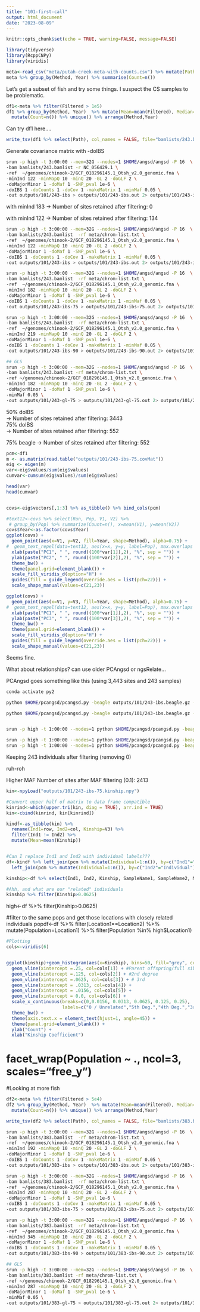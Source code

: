 ```yaml
---
title: "101-first-call"
output: html_document
date: "2023-08-09"
---
```


```r
knitr::opts_chunk$set(echo = TRUE, warning=FALSE, message=FALSE)
```

```r
library(tidyverse)
library(RcppCNPy)
library(viridis)
```

```r
meta<-read_csv("meta/putah-creek-meta-with-counts.csv") %>% mutate(Path=paste0("data/split/",SampleName,".sort.flt.bam"))
meta %>% group_by(Method, Year) %>% summarise(Count=n())
```


Let's get a subset of fish and try some things. I suspect the CS samples to be problematic.    

```r
df1<-meta %>% filter(Filtered > 1e5) 
df1 %>% group_by(Method, Year)  %>% mutate(Mean=mean(Filtered), Median=median(Filtered), Max=max(Filtered)) %>% select(Method, Year, Mean, Median, Max) %>%
  mutate(Count=n()) %>% unique() %>% arrange(Method,Year)
```

Can try df1 here....

```r
write_tsv(df1 %>% select(Path), col_names = FALSE, file="bamlists/243.bamlist")
```

Generate covariance matrix with -doIBS

```sh
srun -p high -t 3:00:00 --mem=32G --nodes=1 $HOME/angsd/angsd -P 16  \
-bam bamlists/243.bamlist -r NC_056429.1 \
-ref  ~/genomes/chinook-2/GCF_018296145.1_Otsh_v2.0_genomic.fna \
-minInd 122 -minMapQ 10 -minQ 20 -GL 2 -doGLF 2 \
-doMajorMinor 1 -doMaf 1 -SNP_pval 1e-6 \
-doIBS 1 -doCounts 1 -doCov 1 -makeMatrix 1 -minMaf 0.05 \
-out outputs/101/243-ibs > outputs/101/243-ibs.out 2> outputs/101/243-ibs.err &
```

with minInd 183
	-> Number of sites retained after filtering: 0 

with minInd 122
	-> Number of sites retained after filtering: 134 

```sh
srun -p high -t 3:00:00 --mem=32G --nodes=1 $HOME/angsd/angsd -P 16  \
-bam bamlists/243.bamlist  -rf meta/chrom-list.txt \
-ref  ~/genomes/chinook-2/GCF_018296145.1_Otsh_v2.0_genomic.fna \
-minInd 122 -minMapQ 10 -minQ 20 -GL 2 -doGLF 2 \
-doMajorMinor 1 -doMaf 1 -SNP_pval 1e-6 \
-doIBS 1 -doCounts 1 -doCov 1 -makeMatrix 1 -minMaf 0.05 \
-out outputs/101/243-ibs > outputs/101/243-ibs.out 2> outputs/101/243-ibs.err &

srun -p high -t 3:00:00 --mem=32G --nodes=1 $HOME/angsd/angsd -P 16  \
-bam bamlists/243.bamlist  -rf meta/chrom-list.txt \
-ref  ~/genomes/chinook-2/GCF_018296145.1_Otsh_v2.0_genomic.fna \
-minInd 182 -minMapQ 10 -minQ 20 -GL 2 -doGLF 2 \
-doMajorMinor 1 -doMaf 1 -SNP_pval 1e-6 \
-doIBS 1 -doCounts 1 -doCov 1 -makeMatrix 1 -minMaf 0.05 \
-out outputs/101/243-ibs-75 > outputs/101/243-ibs-75.out 2> outputs/101/243-ibs-75.err &

srun -p high -t 3:00:00 --mem=32G --nodes=1 $HOME/angsd/angsd -P 16  \
-bam bamlists/243.bamlist  -rf meta/chrom-list.txt \
-ref  ~/genomes/chinook-2/GCF_018296145.1_Otsh_v2.0_genomic.fna \
-minInd 219 -minMapQ 10 -minQ 20 -GL 2 -doGLF 2 \
-doMajorMinor 1 -doMaf 1 -SNP_pval 1e-6 \
-doIBS 1 -doCounts 1 -doCov 1 -makeMatrix 1 -minMaf 0.05 \
-out outputs/101/243-ibs-90 > outputs/101/243-ibs-90.out 2> outputs/101/243-ibs-90.err &

## GLS
srun -p high -t 3:00:00 --mem=32G --nodes=1 $HOME/angsd/angsd -P 16  \
-bam bamlists/243.bamlist -rf meta/chrom-list.txt \
-ref ~/genomes/chinook-2/GCF_018296145.1_Otsh_v2.0_genomic.fna \
-minInd 182 -minMapQ 10 -minQ 20 -GL 2 -doGLF 2 \
-doMajorMinor 1 -doMaf 1 -SNP_pval 1e-6 \
-minMaf 0.05 \
-out outputs/101/243-gl-75 > outputs/101/243-gl-75.out 2> outputs/101/243-gl-75.err &
```

50% doIBS      
	-> Number of sites retained after filtering: 3443     
75% doIBS      
	-> Number of sites retained after filtering: 552      
	
75% beagle
  -> Number of sites retained after filtering: 552      

```r
pcm<-df1
m <- as.matrix(read.table("outputs/101/243-ibs-75.covMat"))
eig <- eigen(m)
var<-eig$values/sum(eig$values)
cumvar<-cumsum(eig$values)/sum(eig$values)

head(var)
head(cumvar)


covs<-eig$vectors[,1:3] %>% as_tibble() %>% bind_cols(pcm) 

#text12<-covs %>% select(Run, Pop, V1, V2) %>%
 # group_by(Pop) %>% summarize(Count=n(), x=mean(V1), y=mean(V2))
covs$Year<-as.factor(covs$Year)
ggplot(covs) +
  geom_point(aes(x=V1, y=V2, fill=Year, shape=Method), alpha=0.75) +
#  geom_text_repel(data=text12, aes(x=x, y=y, label=Pop), max.overlaps = Inf) +
  xlab(paste("PC1", " ", round((100*var[1]),2), "%", sep = "")) +
  ylab(paste("PC2", " ", round((100*var[2]),2), "%", sep = "")) +
  theme_bw() +
  theme(panel.grid=element_blank()) +
  scale_fill_viridis_d(option="H") +
  guides(fill = guide_legend(override.aes = list(pch=22))) +
  scale_shape_manual(values=c(21,23))


```


```r
ggplot(covs) +
  geom_point(aes(x=V1, y=V3, fill=Year, shape=Method), alpha=0.75) +
#  geom_text_repel(data=text12, aes(x=x, y=y, label=Pop), max.overlaps = Inf) +
  xlab(paste("PC1", " ", round((100*var[1]),2), "%", sep = "")) +
  ylab(paste("PC3", " ", round((100*var[3]),2), "%", sep = "")) +
  theme_bw() +
  theme(panel.grid=element_blank()) +
  scale_fill_viridis_d(option="H") +
  guides(fill = guide_legend(override.aes = list(pch=22))) +
  scale_shape_manual(values=c(21,23))
```
Seems fine.    

What about relationships? can use older PCAngsd or ngsRelate...

PCAngsd goes something like this (using 3,443 sites and 243 samples)

```sh
conda activate py2

python $HOME/pcangsd/pcangsd.py -beagle outputs/101/243-ibs.beagle.gz -kinship -o outputs/101/243-ibs -threads 10

python $HOME/pcangsd/pcangsd.py -beagle outputs/101/243-ibs.beagle.gz -relate outputs/101/243-ibs.kinship.npy -o outputs/101/243-ibs-kin-removed -threads 10


srun -p high -t 1:00:00 --nodes=1 python $HOME/pcangsd/pcangsd.py -beagle outputs/101/243-ibs.beagle.gz -kinship -o outputs/101/243-ibs-10 -threads 10 -minMaf 0.10

srun -p high -t 1:00:00 --nodes=1 python $HOME/pcangsd/pcangsd.py -beagle outputs/101/243-ibs-75.beagle.gz -kinship -o outputs/101/243-ibs-75 -threads 10 
srun -p high -t 1:00:00 --nodes=1 python $HOME/pcangsd/pcangsd.py -beagle outputs/101/243-ibs-90.beagle.gz -kinship -o outputs/101/243-ibs-90 -threads 10 

```

Keeping 243 individuals after filtering (removing 0)

ruh-roh

Higher MAF
Number of sites after MAF filtering (0.1): 2413

     
```r
kin<-npyLoad("outputs/101/243-ibs-75.kinship.npy")

#Convert upper half of matrix to data frame compatible 
kinrind<-which(upper.tri(kin, diag = TRUE), arr.ind = TRUE)
kin<-cbind(kinrind, kin[kinrind])

kindf<-as_tibble(kin) %>%
  rename(Ind1=row, Ind2=col, Kinship=V3) %>%
  filter(Ind1 != Ind2) %>%
  mutate(Mean=mean(Kinship))


#Can I replace Ind1 and Ind2 with individual labels???
df<-kindf %>% left_join(pcm %>% mutate(Individual=1:n()), by=c("Ind1"="Individual")) %>% dplyr::rename(Year1=Year, Method1=Method, SampleName1=SampleName) %>%
  left_join(pcm %>% mutate(Individual=1:n()), by=c("Ind2"="Individual")) %>% dplyr::rename(Year2=Year, Method2=Method,  SampleName2=SampleName)

kinship<-df %>% select(Ind1, Ind2, Kinship, SampleName1, SampleName2, Method1, Year1, Method2, Year2)
```

```r
#Ahh, and what are our "related" individuals
kinship %>% filter(Kinship>0.0625)

```

high<-df %>% filter(Kinship>0.0625)

#filter to the same pops and get those locations with closely related individuals
popdf<-df %>% filter(Location1==Location2) %>% mutate(Population=Location1) %>%
  filter(Population %in% high$Location1)

```r
#Plotting 
cols<-viridis(6)


ggplot(kinship)+geom_histogram(aes(x=Kinship), bins=50, fill="grey", color="grey") +
  geom_vline(xintercept =.25, col=cols[1]) + #Parent offspring/full sibs
  geom_vline(xintercept =.125, col=cols[2]) + #2nd degree
  geom_vline(xintercept =.0625, col=cols[3]) + # 3rd
  geom_vline(xintercept = .0313, col=cols[4]) +
  geom_vline(xintercept = .0156, col=cols[5]) +
  geom_vline(xintercept = 0.0, col=cols[6]) +
  scale_x_continuous(breaks=c(0,0.0156, 0.0313, 0.0625, 0.125, 0.25),
                     labels=c("0 / Unrelated","5th Deg.","4th Deg.","3rd Deg.", "2nd Deg.", "1st Deg.")) +
  theme_bw() +
  theme(axis.text.x = element_text(hjust=1, angle=45)) +
  theme(panel.grid=element_blank()) +
  ylab("Count") +
  xlab("Kinship Coefficient")
```
#  facet_wrap(Population ~ ., ncol=3, scales="free_y")


#Looking at more fish



```r
df2<-meta %>% filter(Filtered > 5e4) 
df2 %>% group_by(Method, Year)  %>% mutate(Mean=mean(Filtered), Median=median(Filtered), Max=max(Filtered)) %>% select(Method, Year, Mean, Median, Max) %>%
  mutate(Count=n()) %>% unique() %>% arrange(Method,Year)
```



```r
write_tsv(df2 %>% select(Path), col_names = FALSE, file="bamlists/383.bamlist")
```


```sh
srun -p high -t 3:00:00 --mem=32G --nodes=1 $HOME/angsd/angsd -P 16  \
-bam bamlists/383.bamlist  -rf meta/chrom-list.txt \
-ref  ~/genomes/chinook-2/GCF_018296145.1_Otsh_v2.0_genomic.fna \
-minInd 192 -minMapQ 10 -minQ 20 -GL 2 -doGLF 2 \
-doMajorMinor 1 -doMaf 1 -SNP_pval 1e-6 \
-doIBS 1 -doCounts 1 -doCov 1 -makeMatrix 1 -minMaf 0.05 \
-out outputs/101/383-ibs > outputs/101/383-ibs.out 2> outputs/101/383-ibs.err &

srun -p high -t 3:00:00 --mem=32G --nodes=1 $HOME/angsd/angsd -P 16  \
-bam bamlists/383.bamlist  -rf meta/chrom-list.txt \
-ref  ~/genomes/chinook-2/GCF_018296145.1_Otsh_v2.0_genomic.fna \
-minInd 287 -minMapQ 10 -minQ 20 -GL 2 -doGLF 2 \
-doMajorMinor 1 -doMaf 1 -SNP_pval 1e-6 \
-doIBS 1 -doCounts 1 -doCov 1 -makeMatrix 1 -minMaf 0.05 \
-out outputs/101/383-ibs-75 > outputs/101/383-ibs-75.out 2> outputs/101/383-ibs-75.err &

srun -p high -t 3:00:00 --mem=32G --nodes=1 $HOME/angsd/angsd -P 16  \
-bam bamlists/383.bamlist  -rf meta/chrom-list.txt \
-ref  ~/genomes/chinook-2/GCF_018296145.1_Otsh_v2.0_genomic.fna \
-minInd 345 -minMapQ 10 -minQ 20 -GL 2 -doGLF 2 \
-doMajorMinor 1 -doMaf 1 -SNP_pval 1e-6 \
-doIBS 1 -doCounts 1 -doCov 1 -makeMatrix 1 -minMaf 0.05 \
-out outputs/101/383-ibs-90 > outputs/101/383-ibs-90.out 2> outputs/101/383-ibs-90.err &

## GLS
srun -p high -t 3:00:00 --mem=32G --nodes=1 $HOME/angsd/angsd -P 16  \
-bam bamlists/383.bamlist -rf meta/chrom-list.txt \
-ref ~/genomes/chinook-2/GCF_018296145.1_Otsh_v2.0_genomic.fna \
-minInd 287 -minMapQ 10 -minQ 20 -GL 2 -doGLF 2 \
-doMajorMinor 1 -doMaf 1 -SNP_pval 1e-6 \
-minMaf 0.05 \
-out outputs/101/383-gl-75 > outputs/101/383-gl-75.out 2> outputs/101/383-gl-75.err &
```

